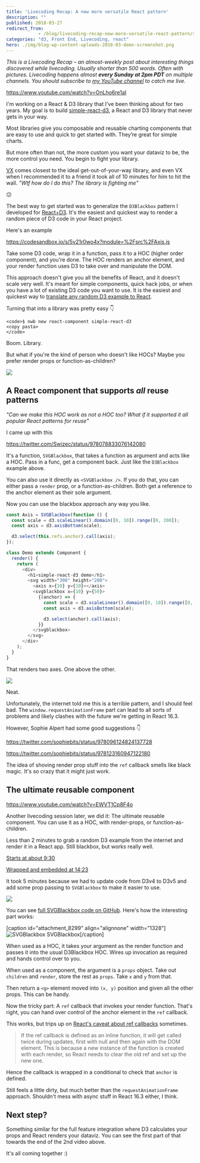 ```yaml
---
title: 'Livecoding Recap: A new more versatile React pattern'
description: ""
published: 2018-03-27
redirect_from: 
            - /blog/livecoding-recap-new-more-versatile-react-pattern/swizec/8302
categories: "d3, Front End, Livecoding, react"
hero: ./img/blog-wp-content-uploads-2018-03-demo-screenshot.png
---
```

_This is a Livecoding Recap – an almost-weekly post about interesting things discovered while livecoding. Usually shorter than 500 words. Often with pictures. Livecoding happens almost **every Sunday at 2pm PDT** on multiple channels. You should subscribe to [my YouTube channel](https://www.youtube.com/user/TheSwizec) to catch me live._

https://www.youtube.com/watch?v=OnLho6re1aI

I&#x27;m working on a React &amp; D3 library that I&#x27;ve been thinking about for two years. My goal is to build [simple-react-d3](https://github.com/Swizec/simple-react-d3), a React and D3 library that never gets in your way.

Most libraries give you composable and reusable charting components that are easy to use and quick to get started with. They’re great for simple charts.

But more often than not, the more custom you want your dataviz to be, the more control you need. You begin to fight your library.

[VX](https://vx-demo.now.sh/) comes closest to the ideal get-out-of-your-way library, and even VX when I recommended it to a friend it took all of 10 minutes for him to hit the wall. _&quot;Wtf how do I do this? The library is fighting me&quot;_

😕

The best way to get started was to generalize the `D3Blackbox` pattern I developed for [React+D3](https://swizec.com/reactd3js). It&#x27;s the easiest and quickest way to render a random piece of D3 code in your React project.

Here&#x27;s an example

https://codesandbox.io/s/5v21r0wo4x?module=%2Fsrc%2FAxis.js

Take some D3 code, wrap it in a function, pass it to a HOC (higher order component), and you&#x27;re done. The HOC renders an anchor element, and your render function uses D3 to take over and manipulate the DOM.

This approach doesn&#x27;t give you all the benefits of React, and it doesn&#x27;t scale very well. It&#x27;s meant for simple components, quick hack jobs, or when you have a lot of existing D3 code you want to use. It is the easiest and quickest way to [translate any random D3 example to React](https://swizec.com/blog/translate-random-d3-example-react/swizec/7765).

Turning that into a library was pretty easy 👇

```undefined
<code>$ nwb new react-component simple-react-d3
<copy pasta>
</code>
```

Boom. Library.

But what if you&#x27;re the kind of person who doesn&#x27;t like HOCs? Maybe you prefer render props or function-as-children?

![](./img/media-oDOnRIDjxlCzC-giphy.gif)

## A React component that supports _all_ reuse patterns

_&quot;Can we make this HOC work as not a HOC too? What if it supported it all popular React patterns for reuse&quot;_

I came up with this

https://twitter.com/Swizec/status/978078833076142080

It&#x27;s a function, `SVGBlackbox`, that takes a function as argument and acts like a HOC. Pass in a func, get a component back. Just like the `D3Blackbox` example above.

You can also use it directly as `<SVGBlackbox />`. If you do that, you can either pass a `render` prop, or a function-as-children. Both get a reference to the anchor element as their sole argument.

Now you can use the blackbox approach any way you like.

```javascript
const Axis = SVGBlackbox(function () {
  const scale = d3.scaleLinear().domain([0, 10]).range([0, 200]);
  const axis = d3.axisBottom(scale);

  d3.select(this.refs.anchor).call(axis);
});

class Demo extends Component {
  render() {
    return (
      <div>
        <h1>simple-react-d3 demo</h1>
        <svg width="300" height="200">
          <axis x={10} y={10}></axis>
          <svgblackbox x={10} y={50}>
            {(anchor) => {
              const scale = d3.scaleLinear().domain([0, 10]).range([0, 200]);
              const axis = d3.axisBottom(scale);

              d3.select(anchor).call(axis);
            }}
          </svgblackbox>
        </svg>
      </div>
    );
  }
}
```

That renders two axes. One above the other.

![](./img/blog-wp-content-uploads-2018-03-demo-screenshot.png)

Neat.

Unfortunately, the internet told me this is a terrible pattern, and I should feel bad. The `window.requestAnimationFrame` part can lead to all sorts of problems and likely clashes with the future we&#x27;re getting in React 16.3.

However, Sophie Alpert had some good suggestions 👇

https://twitter.com/sophiebits/status/978096124824137728

https://twitter.com/sophiebits/status/978123160947122180

The idea of shoving render prop stuff into the `ref` callback smells like black magic. It&#x27;s so crazy that it might just work.

## The ultimate reusable component

https://www.youtube.com/watch?v=EWVT1Cp8F4o

Another livecoding session later, we did it: The ultimate reusable component. You can use it as a HOC, with render-props, or function-as-children.

Less than 2 minutes to grab a random D3 example from the internet and render it in a React app. Still blackbox, but works really well.

[Starts at about 9:30](https://youtu.be/EWVT1Cp8F4o?t=574)

[Wrapped and embedded at 14:23](https://youtu.be/EWVT1Cp8F4o?t=863)

It took 5 minutes because we had to update code from D3v4 to D3v5 and add some prop passing to `SVGBlackbox` to make it easier to use.

![](./img/blog-wp-content-uploads-2018-03-svgblackbox-example.gif)

You can see [full SVGBlackbox code on GitHub](https://github.com/Swizec/simple-react-d3/blob/master/src/SVGBlackbox.js). Here&#x27;s how the interesting part works:

\[caption id=&quot;attachment_8299&quot; align=&quot;alignnone&quot; width=&quot;1328&quot;]![SVGBlackbox](./img/blog-wp-content-uploads-2018-03-finished-svgblackbox.png) SVGBlackbox\[/caption]

When used as a HOC, it takes your argument as the render function and passes it into the usual D3Blackbox HOC. Wires up invocation as required and hands control over to you.

When used as a component, the argument is a `props` object. Take out `children` and `render`, store the rest as `props`. Take `x` and `y` from that.

Then return a `<g>` element moved into `(x, y)` position and given all the other props. This can be handy.

Now the tricky part: A `ref` callback that invokes your render function. That&#x27;s right, you can hand over control of the anchor element in the `ref` callback.

This works, but trips up on [React&#x27;s caveat about ref callbacks](https://reactjs.org/docs/refs-and-the-dom.html) sometimes.

> If the ref callback is defined as an inline function, it will get called twice during updates, first with null and then again with the DOM element. This is because a new instance of the function is created with each render, so React needs to clear the old ref and set up the new one.

Hence the callback is wrapped in a conditional to check that `anchor` is defined.

Still feels a little dirty, but much better than the `requestAnimationFrame` approach. Shouldn&#x27;t mess with async stuff in React 16.3 either, I think.

## Next step?

Something similar for the full feature integration where D3 calculates your props and React renders your dataviz. You can see the first part of that towards the end of the 2nd video above.

It&#x27;s all coming together :)
